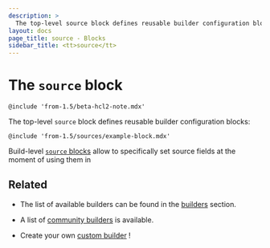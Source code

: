 ```yaml
---
description: >
  The top-level source block defines reusable builder configuration blocks
layout: docs
page_title: source - Blocks
sidebar_title: <tt>source</tt>
---
```


# The `source` block

`@include 'from-1.5/beta-hcl2-note.mdx'`

The top-level `source` block defines reusable builder configuration blocks:

`@include 'from-1.5/sources/example-block.mdx'`

Build-level [`source` blocks](/docs/from-1.5/blocks/build/source) allow to
specifically set source fields at the moment of using them in 

## Related

* The list of available builders can be found in the [builders](/docs/builders)
  section.


* A list of [community
builders](/community-tools#community-builders) is available.

* Create your own [custom builder](/docs/extending/custom-builders) !
